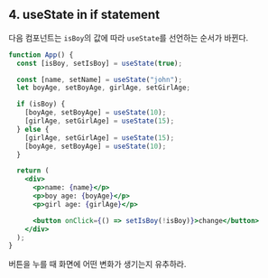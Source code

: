 ## 4. useState in if statement

다음 컴포넌트는 `isBoy`의 값에 따라 `useState`를 선언하는 순서가 바뀐다.

```jsx showLineNumbers
function App() {
  const [isBoy, setIsBoy] = useState(true);

  const [name, setName] = useState("john");
  let boyAge, setBoyAge, girlAge, setGirlAge;

  if (isBoy) {
    [boyAge, setBoyAge] = useState(10);
    [girlAge, setGirlAge] = useState(15);
  } else {
    [girlAge, setGirlAge] = useState(15);
    [boyAge, setBoyAge] = useState(10);
  }

  return (
    <div>
      <p>name: {name}</p>
      <p>boy age: {boyAge}</p>
      <p>girl age: {girlAge}</p>

      <button onClick={() => setIsBoy(!isBoy)}>change</button>
    </div>
  );
}
```

버튼을 누를 때 화면에 어떤 변화가 생기는지 유추하라.
